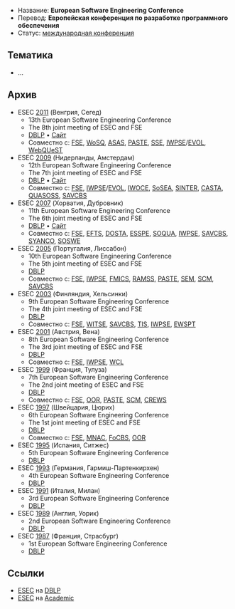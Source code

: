 * Название: '''European Software Engineering Conference'''
* Перевод: '''Европейская конференция по разработке программного обеспечения'''
* Статус: [[International-Conference|международная конференция]]

== Тематика ==
* …

== Архив ==
* ESEC [[2011]] (Венгрия, Сегед)
** 13th European Software Engineering Conference
** The 8th joint meeting of ESEC and FSE
** [http://dblp.uni-trier.de/db/conf/sigsoft/fse2011.html DBLP] • [http://2011.esec-fse.org/ Сайт]
** Совместно с: [[FSE]], [[WoSQ]], [[ASAS]], [[PASTE]], [[SSE]], [[IWPSE]]/[[EVOL]], [[WebQUeST]]
* ESEC [[2009]] (Нидерланды, Амстердам)
** 12th European Software Engineering Conference
** The 7th joint meeting of ESEC and FSE
** [http://dblp.uni-trier.de/db/conf/sigsoft/fse2009.html DBLP] • [http://www.esec-fse-2009.ewi.tudelft.nl/ Сайт]
** Совместно с: [[FSE]], [[IWPSE]]/[[EVOL]], [[IWOCE]], [[SoSEA]], [[SINTER]], [[CASTA]], [[QUASOSS]], [[SAVCBS]]
* ESEC [[2007]] (Хорватия, Дубровник)
** 11th European Software Engineering Conference
** The 6th joint meeting of ESEC and FSE
** [http://dblp.uni-trier.de/db/conf/sigsoft/fse2007.html DBLP] • [http://www.idt.mdh.se/esec-fse-2007/ Сайт]
** Совместно с: [[FSE]], [[EFTS]], [[DOSTA]], [[ESSPE]], [[SOQUA]], [[IWPSE]], [[SAVCBS]], [[SYANCO]], [[SOSWE]]
* ESEC [[2005]] (Португалия, Лиссабон)
** 10th European Software Engineering Conference
** The 5th joint meeting of ESEC and FSE
** [http://dblp.uni-trier.de/db/conf/sigsoft/fse2005.html DBLP]
** Совместно с: [[FSE]], [[IWPSE]], [[FMICS]], [[RAMSS]], [[PASTE]], [[SEM]], [[SCM]], [[SAVCBS]]
* ESEC [[2003]] (Финляндия, Хельсинки)
** 9th European Software Engineering Conference
** The 4th joint meeting of ESEC and FSE
** [http://dblp.uni-trier.de/db/conf/sigsoft/fse2003.html DBLP]
** Совместно с: [[FSE]], [[WITSE]], [[SAVCBS]], [[TIS]], [[IWPSE]], [[EWSPT]]
* ESEC [[2001]] (Австрия, Вена)
** 8th European Software Engineering Conference
** The 3rd joint meeting of ESEC and FSE
** [http://dblp.uni-trier.de/db/conf/sigsoft/fse2001.html DBLP]
** Совместно с: [[FSE]], [[IWPSE]], [[WCL]]
* ESEC [[1999]] (Франция, Тулуза)
** 7th European Software Engineering Conference
** The 2nd joint meeting of ESEC and FSE
** [http://dblp.uni-trier.de/db/conf/esec/esec99.html DBLP]
** Совместно с: [[FSE]], [[OOR]], [[PASTE]], [[SCM]], [[CREWS]]
* ESEC [[1997]] (Швейцария, Цюрих)
** 6th European Software Engineering Conference
** The 1st joint meeting of ESEC and FSE
** [http://dblp.uni-trier.de/db/conf/esec/esec97.html DBLP]
** Совместно с: [[FSE]], [[MNAC]], [[FoCBS]], [[OOR]]
* ESEC [[1995]] (Испания, Ситжес)
** 5th European Software Engineering Conference
** [http://dblp.uni-trier.de/db/conf/esec/esec95.html DBLP]
* ESEC [[1993]] (Германия, Гармиш-Партенкирхен)
** 4th European Software Engineering Conference
** [http://dblp.uni-trier.de/db/conf/esec/esec93.html DBLP]
* ESEC [[1991]] (Италия, Милан)
** 3rd European Software Engineering Conference
** [http://dblp.uni-trier.de/db/conf/esec/esec91.html DBLP]
* ESEC [[1989]] (Англия, Уорик)
** 2nd European Software Engineering Conference
** [http://dblp.uni-trier.de/db/conf/esec/esec89.html DBLP]
* ESEC [[1987]] (Франция, Страсбург)
** 1st European Software Engineering Conference
** [http://dblp.uni-trier.de/db/conf/esec/esec87.html DBLP]

== Ссылки ==
* [http://dblp.uni-trier.de/db/conf/esec/ ESEC] на [[DBLP]]
* [http://academic.research.microsoft.com/Conference/682/ ESEC] на [[Academic]]
